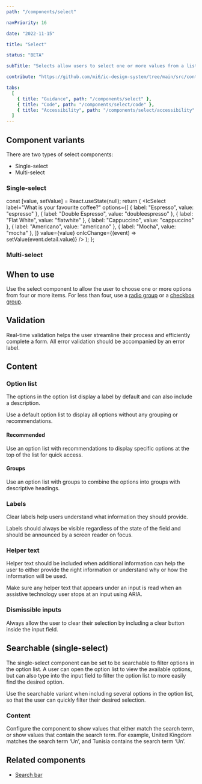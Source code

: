 ```yaml
---
path: "/components/select"

navPriority: 16

date: "2022-11-15"

title: "Select"

status: "BETA"

subTitle: "Selects allow users to select one or more values from a list of options."

contribute: "https://github.com/mi6/ic-design-system/tree/main/src/content/structured/components/select"

tabs:
  [
    { title: "Guidance", path: "/components/select" },
    { title: "Code", path: "/components/select/code" },
    { title: "Accessibility", path: "/components/select/accessibility" },
  ]
---
```



## Component variants

There are two types of select components:

- Single-select
- Multi-select

### Single-select

  const [value, setValue] = React.useState(null);
  return (
    <IcSelect
      label="What is your favourite coffee?"
      options={[
        { label: "Espresso", value: "espresso" },
        { label: "Double Espresso", value: "doubleespresso" },
        { label: "Flat White", value: "flatwhite" },
        { label: "Cappuccino", value: "cappuccino" },
        { label: "Americano", value: "americano" },
        { label: "Mocha", value: "mocha" },
      ]}
      value={value}
      onIcChange={(event) => setValue(event.detail.value)}
    />
  );
};

<ComponentPreview>
  <SelectExample />
</ComponentPreview>

### Multi-select

<IcAlert
  heading="Coming soon"
  message="The multi-select functionality is in development."
  variant="info"
/>

## When to use

Use the select component to allow the user to choose one or more options from four or more items. For less than four, use a [radio group](/components/radio) or a [checkbox group](/components/checkboxes).

<DoubleDoDontCaution>
  <DoDontCaution
    imageSrc={selectFig2}
    imageAlt="A graphic of a select component labelled 'Single or double shot?' with two options 'Single' and 'Double' in the dropdown list."
    state="bad"
    caption="Don’t use select when displaying a limited number of options."
  />
  <DoDontCaution
    imageSrc={selectFig1}
    imageAlt="A graphic of a radio group labelled 'Single or double shot?' with two radio buttons labelled 'Single' and 'Double'."
    state="good"
    caption="Use radio or checkbox groups when less than four options are available."
  />
</DoubleDoDontCaution>

## Validation

Real-time validation helps the user streamline their process and efficiently complete a form. All error validation should be accompanied by an error label.

## Content

### Option list

The options in the option list display a label by default and can also include a description.

Use a default option list to display all options without any grouping or recommendations.

#### Recommended

Use an option list with recommendations to display specific options at the top of the list for quick access.

#### Groups

Use an option list with groups to combine the options into groups with descriptive headings.

### Labels

Clear labels help users understand what information they should provide.

Labels should always be visible regardless of the state of the field and should be announced by a screen reader on focus.

<DoubleDoDontCaution>
  <DoDontCaution
    imageSrc={selectFig3}
    imageAlt="A graphic of a select component with the label 'Coffee type' and placeholder text 'Select one'."
    state="good"
    caption="Use labels to indicate the title of the field."
  />
  <DoDontCaution
    imageSrc={selectFig4}
    imageAlt="A graphic of a select component with no label and the placeholder text 'Coffee type'."
    state="bad"
    caption="Don't replace labels with placeholder text."
  />
</DoubleDoDontCaution>

### Helper text

Helper text should be included when additional information can help the user to either provide the right information or understand why or how the information will be used.

Make sure any helper text that appears under an input is read when an assistive technology user stops at an input using ARIA.

### Dismissible inputs

Always allow the user to clear their selection by including a clear button inside the input field.

## Searchable (single-select)

<IcAlert
  heading="Coming soon"
  message="Searchable variant is currently in development."
  variant="info"
/>

The single-select component can be set to be searchable to filter options in the option list. A user can open the option list to view the available options, but can also type into the input field to filter the option list to more easily find the desired option.

Use the searchable variant when including several options in the option list, so that the user can quickly filter their desired selection.

### Content

Configure the component to show values that either match the search term, or show values that contain the search term. For example, United Kingdom matches the search term ‘Un’, and Tunisia contains the search term ‘Un’.

## Related components

- [Search bar](/components/search-bar)

